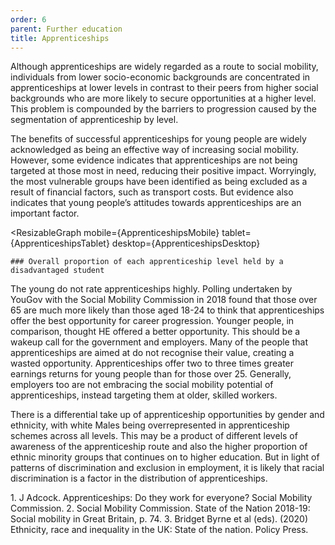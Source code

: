 ```yaml
---
order: 6
parent: Further education
title: Apprenticeships
---
```


<div>

Although apprenticeships are widely regarded as a route to social mobility,
individuals from lower socio-economic backgrounds are concentrated in
apprenticeships at lower levels in contrast to their peers from higher social
backgrounds who are more likely to secure opportunities at a higher level.
This problem is compounded by the barriers to progression caused by the
segmentation of apprenticeship by level.

The benefits of successful apprenticeships for young people are widely
acknowledged as being an effective way of increasing social mobility. However,
some evidence indicates that apprenticeships are not being targeted at those
most in need, reducing their positive impact.<FootnoteLink text="1"/> Worryingly, the most vulnerable
groups have been identified as being excluded as a result of financial factors,
such as transport costs. But evidence also indicates that young people’s
attitudes towards apprenticeships are an important factor.

</div>

<ResearchImage imageName="apprenticeships.jpg" />

<ResizableGraph
  mobile={ApprenticeshipsMobile}
  tablet={ApprenticeshipsTablet}
  desktop={ApprenticeshipsDesktop}
>
    ### Overall proportion of each apprenticeship level held by a disadvantaged student
</ResizableGraph>

The young do not rate apprenticeships highly. Polling undertaken by YouGov with
the Social Mobility Commission in 2018 found that those over 65 are much more
likely than those aged 18-24 to think that apprenticeships offer the best
opportunity for career progression. Younger people, in comparison, thought HE
offered a better opportunity. This should be a wakeup call for the government
and employers. Many of the people that apprenticeships are aimed at do not
recognise their value, creating a wasted opportunity. Apprenticeships offer two
to three times greater earnings returns for young people than for those over 25.
Generally, employers too are not embracing the social mobility potential of
apprenticeships, instead targeting them at older, skilled workers.<FootnoteLink
text="2"/>

There is a differential take up of apprenticeship opportunities by gender and
ethnicity, with white Males being overrepresented in apprenticeship schemes
across all levels. This may be a product of different levels of awareness of the
apprenticeship route and also the higher proportion of ethnic minority groups
that continues on to higher education. But in light of patterns of
discrimination and exclusion in employment, it is likely that racial
discrimination is a factor in the distribution of apprenticeships.<FootnoteLink
text="3"/>

<Footnotes>
	1. J Adcock. Apprenticeships: Do they work for everyone? Social Mobility Commission.
	2. Social Mobility Commission. State of the Nation 2018-19: Social mobility in Great Britain, p. 74.
	3. Bridget Byrne et al (eds). (2020) Ethnicity, race and inequality in the UK: State of the nation. Policy Press.
</Footnotes>
